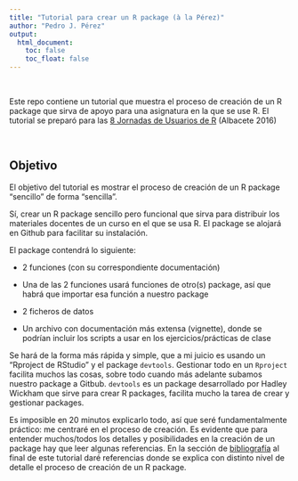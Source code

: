 ```yaml
---
title: "Tutorial para crear un R package (à la Pérez)"
author: "Pedro J. Pérez"
output:
  html_document:
    toc: false
    toc_float: false
---
```


<br>

Este repo contiene un tutorial que muestra el proceso de creación de un R package que sirva de apoyo para una asignatura en la que se use R.  El tutorial se preparó para las [8 Jornadas de Usuarios de R](http://r-es.org/8jornadasR/) (Albacete 2016)

<br>

## Objetivo 

El objetivo del tutorial es mostrar el proceso de creación de un R package "sencillo" de forma "sencilla". 


Sí, crear un R package sencillo pero funcional que sirva para distribuir los materiales docentes de un curso en el que se usa R. El package se alojará en Github para facilitar su instalación.  

El package contendrá lo siguiente:

- 2 funciones (con su correspondiente documentación)  

- Una de las 2 funciones usará funciones de otro(s) package, así que habrá que importar esa función a nuestro package

- 2 ficheros de datos  

- Un archivo con documentación más extensa (vignette), donde se podrían incluir los scripts a usar en los ejercicios/prácticas de clase


Se hará de la forma más rápida y simple, que a mi juicio es usando un "Rproject de RStudio" y el package `devtools`. Gestionar todo en un `Rproject` facilita muchos las cosas, sobre todo cuando más adelante subamos nuestro package a Gitbub. `devtools` es un package desarrollado por Hadley Wickham que sirve para crear R packages, facilita mucho la tarea de crear y gestionar packages.



Es imposible en 20 minutos explicarlo todo, así que seré fundamentalmente práctico: me centraré en el proceso de creación. Es evidente que para entender muchos/todos los detalles y posibilidades en la creación de un package hay que leer algunas referencias.  En la sección de [bibliografía](bibliografia.html) al final de este tutorial daré referencias donde se explica con distinto nivel de detalle el proceso de creación de un R package.   

